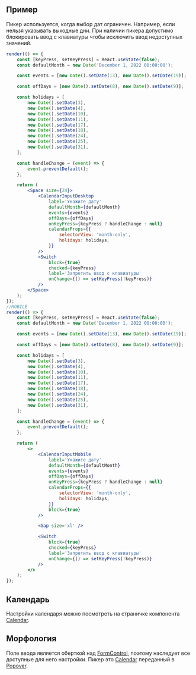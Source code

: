 ## Пример

Пикер используется, когда выбор дат ограничен. Например, если нельзя указывать выходные дни.
При наличии пикера допустимо блокировать ввод с клавиатуры чтобы исключить ввод недоступных значений.

```jsx live mobileHeight=640
render(() => {
    const [keyPress, setKeyPress] = React.useState(false);
    const defaultMonth = new Date('December 1, 2022 00:00:00');

    const events = [new Date().setDate(13), new Date().setDate(19)];

    const offDays = [new Date().setDate(8), new Date().setDate(9)];

    const holidays = [
        new Date().setDate(3),
        new Date().setDate(4),
        new Date().setDate(10),
        new Date().setDate(11),
        new Date().setDate(17),
        new Date().setDate(18),
        new Date().setDate(24),
        new Date().setDate(25),
        new Date().setDate(31),
    ];

    const handleChange = (event) => {
        event.preventDefault();
    };

    return (
        <Space size={24}>
            <CalendarInputDesktop
                label='Укажите дату'
                defaultMonth={defaultMonth}
                events={events}
                offDays={offDays}
                onKeyPress={keyPress ? handleChange : null}
                calendarProps={{
                    selectorView: 'month-only',
                    holidays: holidays,
                }}
            />
            <Switch
                block={true}
                checked={keyPress}
                label='Запретить ввод с клавиатуры'
                onChange={() => setKeyPress(!keyPress)}
            />
        </Space>
    );
});
//MOBILE
render(() => {
    const [keyPress, setKeyPress] = React.useState(false);
    const defaultMonth = new Date('December 1, 2022 00:00:00');

    const events = [new Date().setDate(13), new Date().setDate(19)];

    const offDays = [new Date().setDate(8), new Date().setDate(9)];

    const holidays = [
        new Date().setDate(3),
        new Date().setDate(4),
        new Date().setDate(10),
        new Date().setDate(11),
        new Date().setDate(17),
        new Date().setDate(18),
        new Date().setDate(24),
        new Date().setDate(25),
        new Date().setDate(31),
    ];

    const handleChange = (event) => {
        event.preventDefault();
    };

    return (
        <>
            <CalendarInputMobile
                label='Укажите дату'
                defaultMonth={defaultMonth}
                events={events}
                offDays={offDays}
                onKeyPress={keyPress ? handleChange : null}
                calendarProps={{
                    selectorView: 'month-only',
                    holidays: holidays,
                }}
                block={true}
            />

            <Gap size='xl' />

            <Switch
                block={true}
                checked={keyPress}
                label='Запретить ввод с клавиатуры'
                onChange={() => setKeyPress(!keyPress)}
            />
        </>
    );
});
```

## Календарь

Настройки календаря можно посмотреть на страничке компонента [Calendar](/docs/calendar--calendar).

## Морфология

Поле ввода является оберткой над [FormControl](/docs/formcontrol--form-control),
поэтому наследует все доступные для него настройки. Пикер это
[Calendar](/docs/calendar--calendar) переданный в [Popover](/docs/popover--popover).

